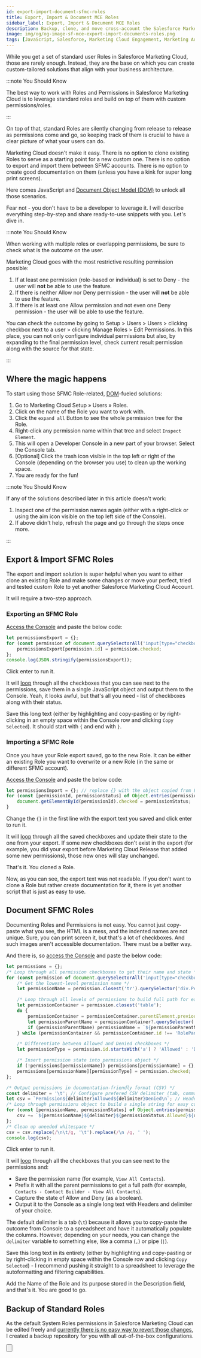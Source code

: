 ```yaml
---
id: export-import-document-sfmc-roles
title: Export, Import & Document MCE Roles
sidebar_label: Export, Import & Document MCE Roles
description: Backup, clone, and move cross-account the Salesforce Marketing Cloud Engagement roles. In seconds.
image: img/og/og-image-sf-mce-export-import-documents-roles.png
tags: [JavaScript, Salesforce, Marketing Cloud Engagement, Marketing Automation, Configuration, Users, Setup]
---
```



<LeadText content="Backup, clone, and move cross-account the Salesforce Marketing Cloud Engagement roles. In seconds." />

While you get a set of standard user Roles in Salesforce Marketing Cloud, those are rarely enough. Instead, they are the base on which you can create custom-tailored solutions that align with your business architecture.

:::note You Should Know

The best way to work with Roles and Permissions in Salesforce Marketing Cloud is to leverage standard roles and build on top of them with custom permissions/roles.

:::

On top of that, standard Roles are silently changing from release to release as permissions come and go, so keeping track of them is crucial to have a clear picture of what your users can do.

Marketing Cloud doesn't make it easy. There is no option to clone existing Roles to serve as a starting point for a new custom one. There is no option to export and import them between SFMC accounts. There is no option to create good documentation on them (unless you have a kink for super long print screens).

Here comes JavaScript and [Document Object Model (DOM)](/docs/js/js-dom.mdx) to unlock all those scenarios.

Fear not - you don't have to be a developer to leverage it. I will describe everything step-by-step and share ready-to-use snippets with you. Let's dive in.

:::note You Should Know

When working with multiple roles or overlapping permissions, be sure to check what is the outcome on the user.

Marketing Cloud goes with the most restrictive resulting permission possible:

1. If at least one permission (role-based or individual) is set to Deny - the user will __not__ be able to use the feature.
2. If there is neither Allow nor Deny permission - the user will __not__ be able to use the feature.
3. If there is at least one Allow permission and not even one Deny permission - the user will be able to use the feature.

You can check the outcome by going to Setup > Users > Users > clicking checkbox next to a user > clicking Manage Roles > Edit Permissions. In this place, you can not only configure individual permissions but also, by expanding to the final permission level, check current result permission along with the source for that state.

:::

## Where the magic happens

To start using those SFMC Role-related, [DOM](/docs/js/js-dom.mdx)-fueled solutions:

1. Go to Marketing Cloud Setup » Users » Roles.
2. Click on the name of the Role you want to work with.
3. Click the `expand all` Button to see the whole permission tree for the Role.
4. Right-click any permission name within that tree and select `Inspect Element`.
5. This will open a Developer Console in a new part of your browser. Select the Console tab.
6. [Optional] Click the trash icon visible in the top left or right of the Console (depending on the browser you use) to clean up the working space.
7. You are ready for the fun!

:::note You Should Know

If any of the solutions described later in this article doesn't work:

1. Inspect one of the permission names again (either with a right-click or using the aim icon visible on the top left side of the Console).
2. If above didn't help, refresh the page and go through the steps once more.

:::

## Export & Import SFMC Roles

The export and import solution is super helpful when you want to either clone an existing Role and make some changes or move your perfect, tried and tested custom Role to yet another Salesforce Marketing Cloud Account.

It will require a two-step approach.

### Exporting an SFMC Role

[Access the Console](#where-the-magic-happens) and paste the below code:

```js title="Export SFMC role"
let permissionsExport = {};
for (const permission of document.querySelectorAll('input[type="checkbox"]')) {
    permissionsExport[permission.id] = permission.checked;
};
console.log(JSON.stringify(permissionsExport));
```

Click enter to run it.

It will [loop](/docs/js/js-loops.mdx) through all the checkboxes that you can see next to the permissions, save them in a single JavaScript object and output them to the Console. Yeah, it looks awful, but that's all you need - list of checkboxes along with their status.

Save this long text (either by highlighting and copy-pasting or by right-clicking in an empty space within the Console row and clicking `Copy Selected`). It should start with `{` and end with `}`.

### Importing a SFMC Role

Once you have your Role export saved, go to the new Role. It can be either an existing Role you want to overwrite or a new Role (in the same or different SFMC account).

[Access the Console](#where-the-magic-happens) and paste the below code:

```js {1} title="Import SFMC role"
let permissionsImport = {}; // replace {} with the object copied from Export script output
for (const [permissionId, permissionStatus] of Object.entries(permissionsImport)) {
    document.getElementById(permissionId).checked = permissionStatus;
}
```

Change the `{}` in the first line with the export text you saved and click enter to run it.

It will [loop](/docs/js/js-loops.mdx) through all the saved checkboxes and update their state to the one from your export. If some new checkboxes don't exist in the export (for example, you did your export before Marketing Cloud Release that added some new permissions), those new ones will stay unchanged.

That's it. You cloned a Role.

Now, as you can see, the export text was not readable. If you don't want to clone a Role but rather create documentation for it, there is yet another script that is just as easy to use.

## Document SFMC Roles

Documenting Roles and Permissions is not easy. You cannot just copy-paste what you see, the HTML is a mess, and the indented names are not unique. Sure, you can print screen it, but that's a lot of checkboxes. And such images aren't accessible documentation. There must be a better way.

And there is, so [access the Console](#where-the-magic-happens) and paste the below code:

```js {24} title="Create documentation of your SFMC role"
let permissions = {};
/* Loop through all permission checkboxes to get their name and state */
for (const permission of document.querySelectorAll('input[type="checkbox"]')) {
    /* Get the lowest-level permission name */
    let permissionName = permission.closest('tr').querySelector('div.PermissionNameText').innerText;

    /* Loop through all levels of permissions to build full path for each permission */
    let permissionContainer = permission.closest('table');
    do {
        permissionContainer = permissionContainer.parentElement.previousElementSibling;
        let permissionParentName = permissionContainer?.querySelector('div.PermissionNameText')?.innerText;
        if (permissionParentName) permissionName = `${permissionParentName} - ${permissionName}`;
    } while (permissionContainer && permissionContainer.id !== 'RolePanel');

    /* Differentiate between Allowed and Denied checkboxes */
    let permissionType = permission.id.startsWith('a') ? 'Allowed' : 'Denied';

    /* Insert permission state into permissions object */
    if (!permissions[permissionName]) permissions[permissionName] = {};
    permissions[permissionName][permissionType] = permission.checked;
};

/* Output permissions in documentation-friendly format (CSV) */
const delimiter = '\t'; // Configure prefered CSV delimiter (tab, comma, pipe, etc.)
let csv = `Permission${delimiter}Allowed${delimiter}Denied\n`; // Headers
/* Loop through permissions object to build a single string for easy copying from console to table */
for (const [permissionName, permissionStatus] of Object.entries(permissions)) {
    csv += `${permissionName}${delimiter}${permissionStatus.Allowed}${delimiter}${permissionStatus.Denied}\n`;
};
/* Clean up uneeded whitespace */
csv = csv.replace(/\n\t/g, '\t').replace(/\n /g, ' ');
console.log(csv);
```

Click enter to run it.

It will [loop](/docs/js/js-loops.mdx) through all the checkboxes that you can see next to the permissions and:

- Save the permission name (for example, `View All Contacts`).
- Prefix it with all the parent permissions to get a full path (for example, `Contacts - Contact Builder - View All Contacts`).
- Capture the state of Allow and Deny (as a boolean).
- Output it to the Console as a single long text with Headers and delimiter of your choice.

The default delimiter is a tab (`\t`) because it allows you to copy-paste the outcome from Console to a spreadsheet and have it automatically populate the columns. However, depending on your needs, you can change the `delimiter` variable to something else, like a comma (`,`)  or pipe (`|`).

Save this long text in its entirety (either by highlighting and copy-pasting or by right-clicking in empty space within the Console row and clicking `Copy Selected`) - I recommend pushing it straight to a spreadsheet to leverage the autoformatting and filtering capabilities.

Add the Name of the Role and its purpose stored in the Description field, and that's it. You are good to go.

## Backup of Standard Roles

As the default System Roles permissions in Salesforce Marketing Cloud can be edited freely and [currently there is no easy way to revert those changes](/sites/ideas/salesforce/marketing-cloud-engagement-ideas/#restore-default-permissions-for-sfmc-standard-system-roles), I created a backup repository for you with all out-of-the-box configurations.

<Button
 link='https://github.com/MateuszDabrowski/sfmc-roles-backup'
 text='SFMC Roles Backup'
 newTab='true'
/>